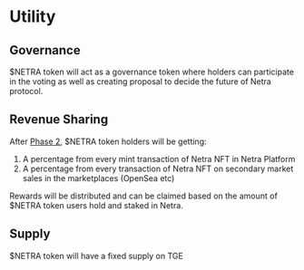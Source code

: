# Utility

## Governance

$NETRA token will act as a governance token where holders can participate in the voting as well as creating proposal to decide the future of Netra protocol.

## Revenue Sharing

After [Phase 2](/concepts/netra-token/overview#economics-2), $NETRA token holders will be getting:

1. A percentage from every mint transaction of Netra NFT in Netra Platform
2. A percentage from every transaction of Netra NFT on secondary market sales in the marketplaces (OpenSea etc)

Rewards will be distributed and can be claimed based on the amount of $NETRA token users hold and staked in Netra.

## Supply

$NETRA token will have a fixed supply on TGE

